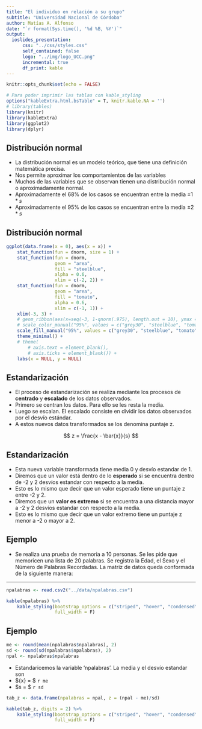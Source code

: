 ```yaml
---
title: "El individuo en relación a su grupo"
subtitle: "Universidad Nacional de Córdoba"
author: Matías A. Alfonso
date: "`r format(Sys.time(), '%d %B, %Y')`"
output:
  ioslides_presentation:
      css: "../css/styles.css"
      self_contained: false
      logo: "../img/logo_UCC.png"
      incremental: true
      df_print: kable
---
```


```r
knitr::opts_chunk$set(echo = FALSE)

# Para poder imprimir las tablas con kable_styling
options("kableExtra.html.bsTable" = T, knitr.kable.NA = '')
# library(tables)
library(knitr)
library(kableExtra)
library(ggplot2)
library(dplyr)
```

## Distribución normal

* La distribución normal es un modelo teórico, que tiene una definición matemática precisa.
* Nos permite aproximar los comportamientos de las variables
* Muchos de las variables que se observan tienen una distribución normal o aproximadamente normal.
* Aproximadamente el 68% de los casos se encuentran entre la media $\pm 1 * s$
* Aproximadamente el 95% de los casos se encuentran entre la media $\pm 2 * s$

## Distribución normal

```r
ggplot(data.frame(x = 0), aes(x = x)) +
    stat_function(fun = dnorm, size = 1) + 
    stat_function(fun = dnorm,
                  geom = "area",
                  fill = "steelblue",
                  alpha = 0.6,
                  xlim = c(-2, 2)) + 
    stat_function(fun = dnorm,
                  geom = "area",
                  fill = "tomato",
                  alpha = 0.6,
                  xlim = c(-1, 1)) +
    xlim(-3, 3) +
    # geom_ribbon(aes(x=seq(-3, 1-qnorm(.975), length.out = 10), ymax = dnorm))
    # scale_color_manual("95%", values = c("grey30", "steelblue", "tomato")) +
    scale_fill_manual("95%", values = c("grey30", "steelblue", "tomato")) +
    theme_minimal() +
    # theme(
        # axis.text = element_blank(),
        # axis.ticks = element_blank()) +
    labs(x = NULL, y = NULL)
```

## Estandarización

* El proceso de estandarización se realiza mediante los procesos de **centrado** y **escalado** de los datos observados.
* Primero se centran los datos. Para ello se les resta la media.
* Luego se escalan. El escalado consiste en dividir los datos observados por el desvío estándar.
* A estos nuevos datos transformados se los denomina puntaje z.  

$$
z = \frac{x - \bar{x}}{s}
$$
  
  
## Estandarización

* Esta nueva variable transformada tiene media 0 y desvío estandar de 1.
* Diremos que un valor está dentro de lo **esperado** si se encuentra dentro de -2 y 2 desvíos estandar con respecto a la media.
* Esto es lo mismo que decir que un valor esperado tiene un puntaje z entre -2 y 2.
* Diremos que un **valor es extremo** si se encuentra a una distancia mayor a -2 y 2 desvíos estandar con respecto a la media.
* Esto es lo mismo que decir que un valor extremo tiene un puntaje z menor a -2 o mayor a 2.

## Ejemplo

* Se realiza una prueba de memoria a 10 personas. Se les pide que memoricen una lista de 20 palabras. Se registra la Edad, el Sexo y el Número de Palabras Recordadas. La matriz de datos queda conformada de la siguiente manera:

---

```r
npalabras <- read.csv2("../data/npalabras.csv")

kable(npalabras) %>% 
    kable_styling(bootstrap_options = c("striped", "hover", "condensed"),
                  full_width = F)
```

## Ejemplo
```r
me <- round(mean(npalabras$npalabras), 2)
sd <- round(sd(npalabras$npalabras), 2)
npal <- npalabras$npalabras
```
* Estandaricemos la variable 'npalabras'. La media y el desvío estandar son
* $\bar{x} = $ `r me`
* $s = $ `r sd`

```r
tab_z <- data.frame(npalabras = npal, z = (npal - me)/sd)

kable(tab_z, digits = 2) %>% 
    kable_styling(bootstrap_options = c("striped", "hover", "condensed"),
                  full_width = F)
```

